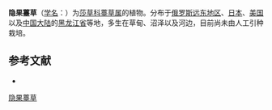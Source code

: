 {{Speciesbox
| name = 隐果薹草
| status = 
| status_system = 
| image =
| genus = Carex
| species = cryptocarpa
| authority = C. A. Mey.
}}

'''隐果薹草'''（[[学名|学名]]：{{lang|la|''Carex cryptocarpa''}}）为[[莎草科|莎草科]][[薹草属|薹草属]]的植物。分布于[[俄罗斯远东地区|俄罗斯远东地区]]、[[日本|日本]]、[[美国|美国]]以及[[中国大陆|中国大陆]]的[[黑龙江省|黑龙江省]]等地，多生在草甸、沼泽以及河边，目前尚未由人工引种栽培。

== 参考文献 ==
<div class="references-small">
* {{cite web| url =http://www.bioinfo.cn/db05/KmzwSpecies.php?action=view&id=6652| title =隐果薹草| work =《中国高等植物数据库全库》| publisher =中国科学院微生物研究所| author =昆明植物研究所| accessdate =2009-02-24| deadurl =yes| archiveurl =https://web.archive.org/web/20160305040813/http://www.bioinfo.cn/db05/KmzwSpecies.php?action=view&id=6652| archivedate =2016-03-05}}
</div>
{{Taxonbar|from=Q2561794}}

[[Category:薹草属|隐果薹草]]


{{植物小作品}}